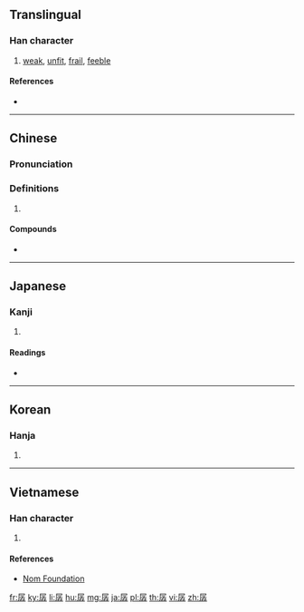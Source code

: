 ==Translingual==

===Han character===
{{Han char|rn=39|rad=子|as=09|sn=12|four=77247|canj=SNDD|ids=⿸尸孨}}

# [[weak]], [[unfit]], [[frail]], [[feeble]]

====References====
* {{Han ref|kx=0280.080|dkj=07000|dj=0549.070|hdz=21017.120|uh=5B71|ud=23409|bh=B447|bd=46151}}

----

==Chinese==
{{zh-forms}}

===Pronunciation===
{{zh-pron
|m=càn,chán
|c=caan3,saan4
|mc=y
|oc=y
|ma=
|cat=a
}}

===Definitions===
# {{rfdef|lang=zh}}

====Compounds====
* {{zh-l|孱頭|gloss=coward}}

----

==Japanese==

===Kanji===
{{ja-kanji|grade=|rs=子09}}

# {{defn|lang=ja|sort=子09}}

====Readings====
* {{ja-readings|on=[[せん]] (sen), [[さん]] (san)|kun=[[よわい]] (yowai)}}

----

==Korean==

===Hanja===
{{ko-hanja|hangeul=잔|rv=jan|mr=chan}}

# {{defn|lang=ko|sort=子09}}

----

==Vietnamese==

===Han character===
{{vi-readings|rs=子09|hanviet=[[sàn]], [[sờn]]}}

# {{defn|lang=vi|sort=子09}}

====References====
* [http://nomfoundation.org/common/nom_details.php?codepoint=5b71 Nom Foundation]

{{attention|cmn}}

[[fr:孱]]
[[ky:孱]]
[[li:孱]]
[[hu:孱]]
[[mg:孱]]
[[ja:孱]]
[[pl:孱]]
[[th:孱]]
[[vi:孱]]
[[zh:孱]]